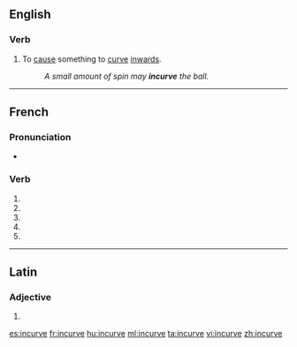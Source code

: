 {{also|incurvé}}
==English==

===Verb===
{{en-verb|incurves|incurving|incurved}}

# {{context|rare|lang=en}} To [[cause]] something to [[curve]] [[inwards]].
#: ''A small amount of spin may '''incurve''' the ball.''

----

==French==

===Pronunciation===
* {{homophones|lang=fr|incurvent|incurves}}

===Verb===
{{fr-verb-form}}

# {{conjugation of|incurver||1|s|pres|ind|lang=fr}}
# {{conjugation of|incurver||3|s|pres|ind|lang=fr}}
# {{conjugation of|incurver||1|s|pres|sub|lang=fr}}
# {{conjugation of|incurver||1|s|pres|sub|lang=fr}}
# {{conjugation of|incurver||2|s|imp|lang=fr}}

----

==Latin==

===Adjective===
{{la-adj-form|incurve}}

# {{inflection of|incurvus||voc|m|s|lang=la}}

[[es:incurve]]
[[fr:incurve]]
[[hu:incurve]]
[[ml:incurve]]
[[ta:incurve]]
[[vi:incurve]]
[[zh:incurve]]